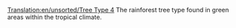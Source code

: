 [[Translation:en/unsorted/Tree Type 4]]
{{en/stub}}
The rainforest tree type found in green areas within the tropical climate.